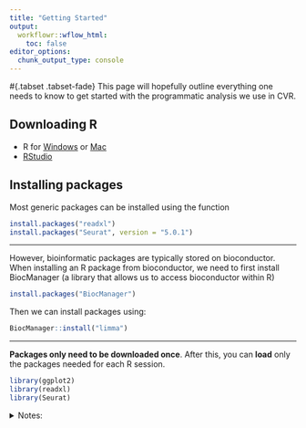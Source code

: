 ```yaml
---
title: "Getting Started"
output:
  workflowr::wflow_html:
    toc: false
editor_options:
  chunk_output_type: console
---
```

 
#{.tabset .tabset-fade}
This page will hopefully outline everything one needs to know to get started with the programmatic analysis we use in CVR. 

## Downloading R

- R for [Windows](https://cran.csiro.au/bin/windows/) or [Mac](https://cran.csiro.au/bin/macosx/)
- [RStudio](https://posit.co/download/rstudio-desktop/)

## Installing packages

Most generic packages can be installed using the function

```r
install.packages("readxl")
install.packages("Seurat", version = "5.0.1")

```

<hr>
However, bioinformatic packages are typically stored on bioconductor. When installing an R package from bioconductor, we need to first install BiocManager (a library that allows us to access bioconductor within R)

```r
install.packages("BiocManager")
```

Then we can install packages using:

```r
BiocManager::install("limma")
```

<hr>

**Packages only need to be downloaded once**. After this, you can **load** only the packages needed for each R session. 

```r

library(ggplot2)
library(readxl)
library(Seurat)

```


<details><summary>Notes:</summary>
<br>

There is usually always some weird package issues that can occur when you first install packages from bioconductor. If you run into any issues, restart your R session after installing the packages.  

If all else fails - Just use Google!

<hr> 

